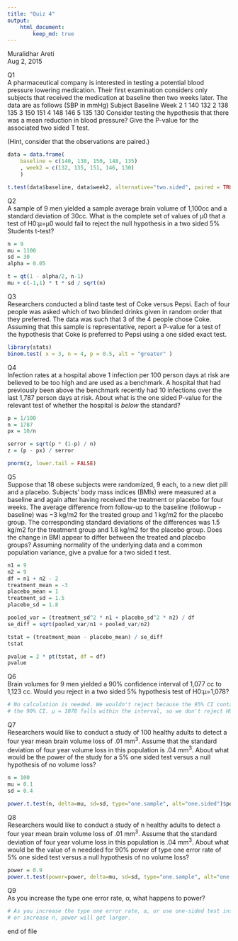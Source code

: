 ```yaml
---
title: "Quiz 4"
output: 
    html_document: 
        keep_md: true
---
```


Muralidhar Areti  
Aug 2, 2015


Q1  
A pharmaceutical company is interested in testing a potential blood pressure lowering medication. Their first examination considers only subjects that received the medication at baseline then two weeks later. The data are as follows (SBP in mmHg)
Subject    Baseline	Week 2
1	140	132
2	138	135
3	150	151
4	148	146
5	135	130
Consider testing the hypothesis that there was a mean reduction in blood pressure? Give the P-value for the associated two sided T test.

(Hint, consider that the observations are paired.)
```r
data = data.frame(
    baseline = c(140, 138, 150, 148, 135)
    , week2 = c(132, 135, 151, 146, 130)
    )

t.test(data$baseline, data$week2, alternative="two.sided", paired = TRUE)
```

Q2  
A sample of 9 men yielded a sample average brain volume of 1,100cc and a standard deviation of 30cc. What is the complete set of values of μ0 that a test of H0:μ=μ0 would fail to reject the null hypothesis in a two sided 5% Students t-test?
```r
n = 9
mu = 1100
sd = 30
alpha = 0.05

t = qt(1 - alpha/2, n-1)
mu + c(-1,1) * t * sd / sqrt(n)
```  

Q3  
Researchers conducted a blind taste test of Coke versus Pepsi. Each of four people was asked which of two blinded drinks given in random order that they preferred. The data was such that 3 of the 4 people chose Coke. Assuming that this sample is representative, report a P-value for a test of the hypothesis that Coke is preferred to Pepsi using a one sided exact test.
```r
library(stats)
binom.test( x = 3, n = 4, p = 0.5, alt = "greater" )
```

Q4  
Infection rates at a hospital above 1 infection per 100 person days at risk are believed to be too high and are used as a benchmark. A hospital that had previously been above the benchmark recently had 10 infections over the last 1,787 person days at risk. About what is the one sided P-value for the relevant test of whether the hospital is *below* the standard?
```r
p = 1/100
n = 1787
px = 10/n

serror = sqrt(p * (1-p) / n)
z = (p - px) / serror

pnorm(z, lower.tail = FALSE)
```

Q5  
Suppose that 18 obese subjects were randomized, 9 each, to a new diet pill and a placebo. Subjects’ body mass indices (BMIs) were measured at a baseline and again after having received the treatment or placebo for four weeks. The average difference from follow-up to the baseline (followup - baseline) was −3 kg/m2 for the treated group and 1 kg/m2 for the placebo group. The corresponding standard deviations of the differences was 1.5 kg/m2 for the treatment group and 1.8 kg/m2 for the placebo group. Does the change in BMI appear to differ between the treated and placebo groups? Assuming normality of the underlying data and a common population variance, give a pvalue for a two sided t test.
```r
n1 = 9
n2 = 9
df = n1 + n2 - 2
treatment_mean = -3
placebo_mean = 1
treatment_sd = 1.5
placebo_sd = 1.8

pooled_var = (treatment_sd^2 * n1 + placebo_sd^2 * n2) / df
se_diff = sqrt(pooled_var/n1 + pooled_var/n2)

tstat = (treatment_mean - placebo_mean) / se_diff
tstat

pvalue = 2 * pt(tstat, df = df)
pvalue
```

Q6  
Brain volumes for 9 men yielded a 90% confidence interval of 1,077 cc to 1,123 cc. Would you reject in a two sided 5% hypothesis test of H0:μ=1,078?
```r
# No calculation is needed. We wouldn't reject because the 95% CI contains
# the 90% CI. µ = 1078 falls within the interval, so we don't reject H0.
```

Q7  
Researchers would like to conduct a study of 100 healthy adults to detect a four year mean brain volume loss of .01 mm^3^. Assume that the standard deviation of four year volume loss in this population is .04 mm^3^. About what would be the power of the study for a 5% one sided test versus a null hypothesis of no volume loss?
```r
n = 100
mu = 0.1 
sd = 0.4

power.t.test(n, delta=mu, sd=sd, type="one.sample", alt="one.sided")$power
```

Q8  
Researchers would like to conduct a study of n healthy adults to detect a four year mean brain volume loss of .01 mm^3^. Assume that the standard deviation of four year volume loss in this population is .04 mm^3^. About what would be the value of n needded for 90% power of type one error rate of 5% one sided test versus a null hypothesis of no volume loss?
```r
power = 0.9
power.t.test(power=power, delta=mu, sd=sd, type="one.sample", alt="one.sided")$n
```

Q9  
As you increase the type one error rate, α, what happens to power?
```r
# As you increase the type one error rate, α, or use one-sided test instead of two-sided test,
# or increase n, power will get larger.
```

end of file